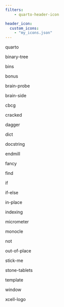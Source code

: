 ```yaml
---
filters:
    - quarto-header-icon

header_icon:
  custom_icons:
    - "my_icons.json"
---
```


[quarto]{ico="simple-icons:quarto"}

[binary-tree]{ico="my:binary-tree"}

[bins]{ico="my:bins"}

[bonus]{ico="my:bonus"}

[brain-probe]{ico="my:brain-probe"}

[brain-side]{ico="my:brain-side"}

[cbcg]{ico="my:cbcg"}

[cracked]{ico="my:cracked"}

[dagger]{ico="my:dagger"}

[dict]{ico="my:dict"}

[docstring]{ico="my:docstring"}

[endmill]{ico="my:endmill"}

[fancy]{ico="my:fancy"}

[find]{ico="my:find"}

[if]{ico="my:if"}

[if-else]{ico="my:if-else"}

[in-place]{ico="my:in-place"}

[indexing]{ico="my:indexing"}

[micrometer]{ico="my:micrometer"}

[monocle]{ico="my:monocle"}

[not]{ico="my:not"}

[out-of-place]{ico="my:out-of-place"}

[stick-me]{ico="my:stick-me"}

[stone-tablets]{ico="my:stone-tablets"}

[template]{ico="my:template"}

[window]{ico="my:window"}

[xcell-logo]{ico="my:xcell-logo"}

